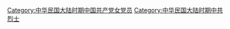 [[Category:中华民国大陆时期中国共产党女党员|Category:中华民国大陆时期中国共产党女党员]]
[[Category:中华民国大陆时期中共烈士|Category:中华民国大陆时期中共烈士]]